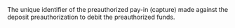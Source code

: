 <ResponseField name="PayinCaptureId" type="string" >    
The unique identifier of the preauthorized pay-in (capture) made against the deposit preauthorization to debit the preauthorized funds.
</ResponseField>